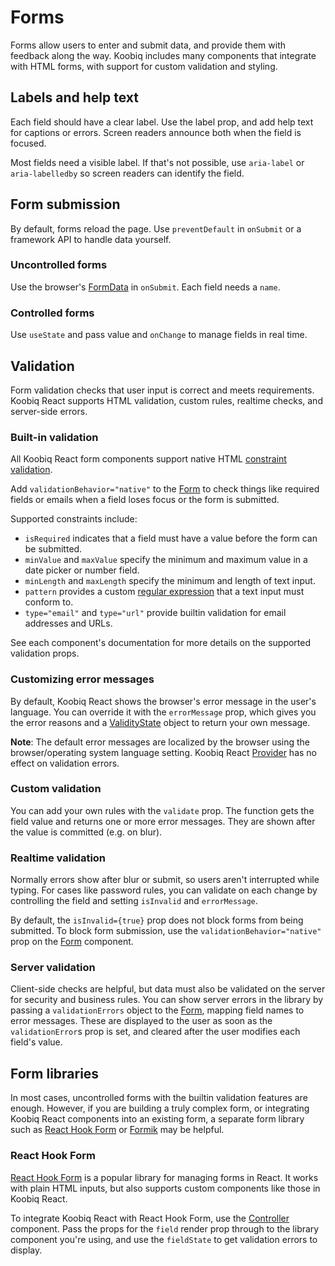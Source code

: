
<Meta title="Forms" />

# Forms

Forms allow users to enter and submit data, and provide them with feedback along the way.
Koobiq includes many components that integrate with HTML forms, with support for custom validation and styling.

## Labels and help text

Each field should have a clear label. Use the label prop, and add help text for captions or errors.
Screen readers announce both when the field is focused.

<Story of={Stories.LabelsHelperText} />

Most fields need a visible label. If that's not possible, use `aria-label` or `aria-labelledby` so screen readers can identify the field.

## Form submission

By default, forms reload the page. Use `preventDefault` in `onSubmit` or a framework API to handle data yourself.

### Uncontrolled forms

Use the browser's [FormData](https://developer.mozilla.org/en-US/docs/Web/API/FormData) in `onSubmit`. Each field needs a `name`.

<Story of={Stories.UncontrolledForms} />

### Controlled forms

Use `useState` and pass value and `onChange` to manage fields in real time.

<Story of={Stories.ControlledForms} />

## Validation

Form validation checks that user input is correct and meets requirements.
Koobiq React supports HTML validation, custom rules, realtime checks, and server-side errors.

### Built-in validation

All Koobiq React form components support native HTML [constraint validation](https://developer.mozilla.org/en-US/docs/Web/HTML/Guides/Constraint_validation).

Add `validationBehavior="native"` to the [Form](?path=/docs/components-form--docs) to check things like required fields or
emails when a field loses focus or the form is submitted.

<Story of={Stories.BuiltInValidation} />

Supported constraints include:

- `isRequired` indicates that a field must have a value before the form can be submitted.
- `minValue` and `maxValue` specify the minimum and maximum value in a date picker or number field.
- `minLength` and `maxLength` specify the minimum and length of text input.
- `pattern` provides a custom [regular expression](https://developer.mozilla.org/en-US/docs/Web/JavaScript/Guide/Regular_expressions) that a text input must conform to.
- `type="email"` and `type="url"` provide builtin validation for email addresses and URLs.

See each component's documentation for more details on the supported validation props.

### Customizing error messages

By default, Koobiq React shows the browser's error message in the user's language.
You can override it with the `errorMessage` prop, which gives you the error reasons and a
[ValidityState](https://developer.mozilla.org/en-US/docs/Web/API/ValidityState) object to return your own message.

<Story of={Stories.ErrorMessages} />

**Note**: The default error messages are localized by the browser using the browser/operating system language setting.
Koobiq React [Provider](?path=/docs/components-provider--docs#localization) has no effect on validation errors.

### Custom validation

You can add your own rules with the `validate` prop. The function gets the field value and returns one or more error messages.
They are shown after the value is committed (e.g. on blur).

<Story of={Stories.CustomValidation} />

### Realtime validation

Normally errors show after blur or submit, so users aren't interrupted while typing.
For cases like password rules, you can validate on each change by controlling the field and
setting `isInvalid` and `errorMessage`.

<Story of={Stories.RealtimeValidation} />

By default, the `isInvalid={true}` prop does not block forms from being submitted.
To block form submission, use the `validationBehavior="native"` prop on the [Form](?path=/docs/components-form--docs) component.

### Server validation

Client-side checks are helpful, but data must also be validated on the server for security and business rules.
You can show server errors in the library by passing a `validationErrors` object to the [Form](?path=/docs/components-form--docs), mapping field names to error messages.
These are displayed to the user as soon as the `validationError`s prop is set, and cleared after the user modifies each field's value.

<Story of={Stories.ServerValidation} />

## Form libraries

In most cases, uncontrolled forms with the builtin validation features are enough.
However, if you are building a truly complex form, or integrating Koobiq React components into an existing form,
a separate form library such as [React Hook Form](https://react-hook-form.com/) or [Formik](https://formik.org/) may be helpful.

### React Hook Form

[React Hook Form](https://react-hook-form.com/) is a popular library for managing forms in React.
It works with plain HTML inputs, but also supports custom components like those in Koobiq React.

To integrate Koobiq React with React Hook Form, use the [Controller](https://react-hook-form.com/docs/usecontroller/controller) component.
Pass the props for the `field` render prop through to the library component you're using,
and use the `fieldState` to get validation errors to display.

<Story of={Stories.ReactHookForm} />
